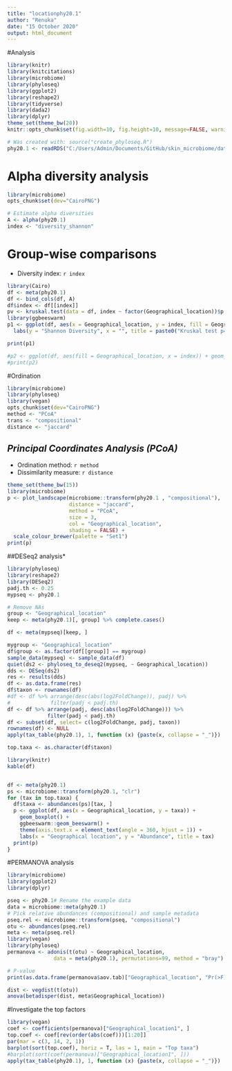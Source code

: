 ```yaml
---
title: "locationphy20.1"
author: "Renuka"
date: "15 October 2020"
output: html_document
---
```


#Analysis

```r
library(knitr)
library(knitcitations)
library(microbiome)
library(phyloseq)
library(ggplot2)
library(reshape2)
library(tidyverse)
library(dada2)
library(dplyr)
theme_set(theme_bw(20))
knitr::opts_chunk$set(fig.width=10, fig.height=10, message=FALSE, warning=FALSE)

# Was created with: source("create_phyloseq.R")
phy20.1 <- readRDS("C:/Users/Admin/Documents/GitHub/skin_microbiome/data/processed/phyloseq/phy20.1.RDS")
```


# Alpha diversity analysis

```r
library(microbiome)
opts_chunk$set(dev="CairoPNG")

# Estimate alpha diversities
A <- alpha(phy20.1)
index <- "diversity_shannon"
```


# Group-wise comparisons
* Diversity index: `r index`

```r
library(Cairo)
df <- meta(phy20.1)
df <- bind_cols(df, A)
df$index <- df[[index]]
pv <- kruskal.test(data = df, index ~ factor(Geographical_location))$p.value
library(ggbeeswarm)
p1 <- ggplot(df, aes(x = Geographical_location, y = index, fill = Geographical_location)) + ggbeeswarm::geom_beeswarm() + theme(axis.text.x = element_text(angle = 0, hjust = 1)) +
  labs(y = "Shannon Diversity", x = "", title = paste0("Kruskal test p=", round(pv, 2)))

print(p1)

#p2 <- ggplot(df, aes(fill = Geographical_location, x = index)) + geom_histogram(alpha = 0.5, position = "dodge") + labs(x = "Shannon Diversity", y = "Density")
#print(p2)

```

#Ordination

```r
library(microbiome)
library(phyloseq)
library(vegan)
opts_chunk$set(dev="CairoPNG")
method <- "PCoA"
trans <- "compositional"
distance <- "jaccard"
```

## *Principal Coordinates Analysis (PCoA)*

* Ordination method: `r method`
* Dissimilarity measure: `r distance`

```r
theme_set(theme_bw(15))
library(microbiome)
p <- plot_landscape(microbiome::transform(phy20.1 , "compositional"),
                    distance = "jaccard",
                    method = "PCoA",
                    size = 3,
                    col = "Geographical_location",
                    shading = FALSE) +
  scale_colour_brewer(palette = "Set1")		    
print(p)
```

##DESeq2 analysis*


```r
library(phyloseq)
library(reshape2)
library(DESeq2)
padj.th <- 0.25
mypseq <- phy20.1

# Remove NAs
group <- "Geographical_location"
keep <- meta(phy20.1)[, group] %>% complete.cases()

df <- meta(mypseq)[keep, ]

mygroup <- "Geographical_location"
df$group <- as.factor(df[[group]] == mygroup)
sample_data(mypseq) <- sample_data(df)
quiet(ds2 <- phyloseq_to_deseq2(mypseq, ~ Geographical_location))
dds <- DESeq(ds2)
res <- results(dds)
df <- as.data.frame(res)
df$taxon <- rownames(df)
#df <- df %>% arrange(desc(abs(log2FoldChange)), padj) %>%
#             filter(padj < padj.th) 
df <- df %>% arrange(padj, desc(abs(log2FoldChange))) %>%
             filter(padj < padj.th) 
df <- subset(df, select= c(log2FoldChange, padj, taxon))
rownames(df) <- NULL
apply(tax_table(phy20.1), 1, function (x) {paste(x, collapse = "_")})

top.taxa <- as.character(df$taxon)

library(knitr)
kable(df)


df <- meta(phy20.1)
ps <- microbiome::transform(phy20.1, "clr")
for (tax in top.taxa) {
  df$taxa <- abundances(ps)[tax, ]
  p <- ggplot(df, aes(x = Geographical_location, y = taxa)) +
    geom_boxplot() + 
    ggbeeswarm::geom_beeswarm() +
    theme(axis.text.x = element_text(angle = 360, hjust = 1)) +
    labs(x = "Geographical location", y = "Abundance", title = tax)
  print(p)
}
```

#PERMANOVA analysis
```r
library(microbiome)
library(ggplot2)
library(dplyr)

pseq <- phy20.1# Rename the example data
data = microbiome::meta(phy20.1)
# Pick relative abundances (compositional) and sample metadata 
pseq.rel <- microbiome::transform(pseq, "compositional")
otu <- abundances(pseq.rel)
meta <- meta(pseq.rel)
library(vegan)
library(phyloseq)
permanova <- adonis(t(otu) ~ Geographical_location,
               data = meta(phy20.1), permutations=99, method = "bray")

# P-value
print(as.data.frame(permanova$aov.tab)["Geographical_location", "Pr(>F)"])

dist <- vegdist(t(otu))
anova(betadisper(dist, meta$Geographical_location))
```

#Investigate the top factors
```r
library(vegan)
coef <- coefficients(permanova)["Geographical_location1", ]
top.coef <- coef[rev(order(abs(coef)))[1:20]]
par(mar = c(3, 14, 2, 1))
barplot(sort(top.coef), horiz = T, las = 1, main = "Top taxa")
#barplot(sort(coef(permanova)["Geographical_location1", ]))
apply(tax_table(phy20.1), 1, function (x) {paste(x, collapse = "_")})
```